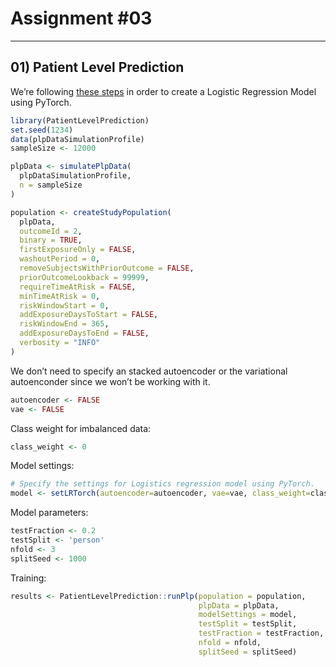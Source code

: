 # Assignment #03

---

## 01) Patient Level Prediction

We're following [these steps](https://github.com/OHDSI/PatientLevelPrediction/blob/main/inst/doc/BuildingDeepLearningModels.pdf) in order to create a Logistic Regression Model using PyTorch.

```r
library(PatientLevelPrediction)
set.seed(1234)
data(plpDataSimulationProfile)
sampleSize <- 12000

plpData <- simulatePlpData(
  plpDataSimulationProfile,
  n = sampleSize
)

population <- createStudyPopulation(
  plpData,
  outcomeId = 2,
  binary = TRUE,
  firstExposureOnly = FALSE,
  washoutPeriod = 0,
  removeSubjectsWithPriorOutcome = FALSE,
  priorOutcomeLookback = 99999,
  requireTimeAtRisk = FALSE,
  minTimeAtRisk = 0,
  riskWindowStart = 0,
  addExposureDaysToStart = FALSE,
  riskWindowEnd = 365,
  addExposureDaysToEnd = FALSE,
  verbosity = "INFO"
)
```


We don't need to specify an stacked autoencoder or the variational autoenconder since we won't be working with it.

```r
autoencoder <- FALSE
vae <- FALSE
```


Class weight for imbalanced data:

```r
class_weight <- 0
```


Model settings:

```r
# Specify the settings for Logistics regression model using PyTorch.
model <- setLRTorch(autoencoder=autoencoder, vae=vae, class_weight=class_weight)
```


Model parameters:
```r
testFraction <- 0.2
testSplit <- 'person'
nfold <- 3
splitSeed <- 1000
```


Training: 

```r
results <- PatientLevelPrediction::runPlp(population = population,
                                          plpData = plpData,
                                          modelSettings = model,
                                          testSplit = testSplit,
                                          testFraction = testFraction,
                                          nfold = nfold,
                                          splitSeed = splitSeed)
```


